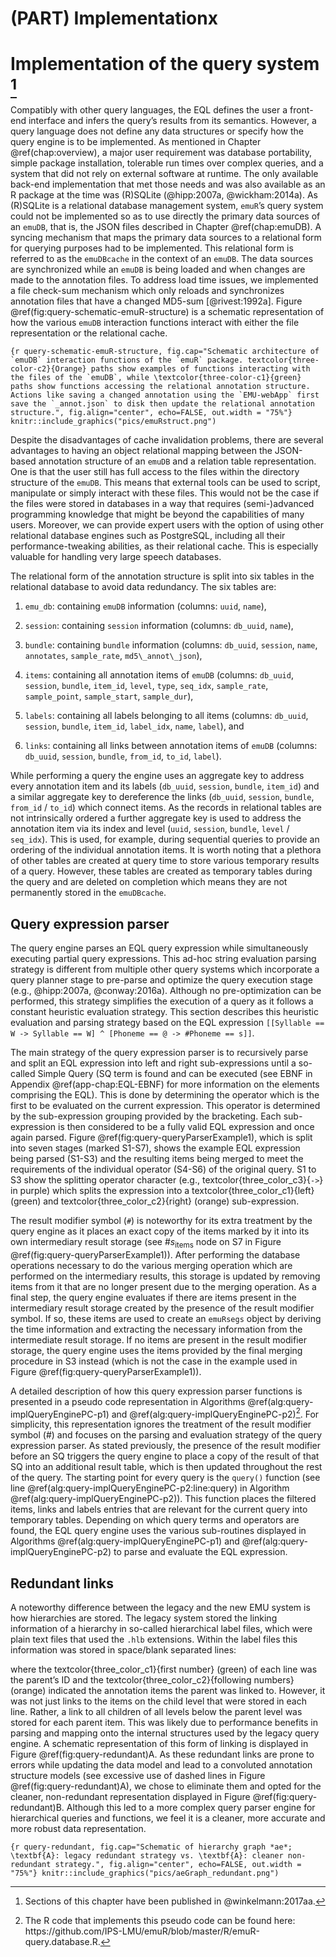 # (PART) Implementationx {-}

# Implementation of the query system [^1-chap:querysys_impl]{#chap:querysys_impl}

[^1-chap:querysys_impl]: Sections of this chapter have been published in @winkelmann:2017aa.


Compatibly with other query languages, the EQL defines the user a front-end interface and infers the query's results from its semantics. However, a query language does not define any data structures or specify how the query engine is to be implemented. As mentioned in Chapter \@ref(chap:overview), a major user requirement was database portability, simple package installation, tolerable run times over complex queries, and a system that did not rely on external software at runtime. The only available back-end implementation that met those needs and was also available as an R package at the time was (R)SQLite (@hipp:2007a, @wickham:2014a). As (R)SQLite is a relational database management system, `emuR`'s query system could not be implemented so as to use directly the primary data sources of an `emuDB`, that is, the JSON files described in Chapter \@ref(chap:emuDB). A syncing mechanism that maps the primary data sources to a relational form for querying purposes had to be implemented. This relational form is referred to as the `emuDBcache` in the context of an `emuDB`. The data sources are synchronized while an `emuDB` is being loaded and when changes are made to the annotation files. To address load time issues, we implemented a file check-sum mechanism which only reloads and synchronizes annotation files that have a changed MD5-sum [@rivest:1992a]. Figure \@ref(fig:query-schematic-emuR-structure) is a schematic representation of how the various `emuDB` interaction functions interact with either the file representation or the relational cache.

<!-- \begin{figure}[hpt] -->
<!-- \centering -->
<!--   \input{pics/emuRstruct} -->
<!--   \caption{Schematic architecture of `emuDB` interaction functions of the `emuR` package. \textcolor{three_color_c2}{Orange} paths show examples of functions interacting with the files of the `emuDB`, while \textcolor{three_color_c1}{green} paths show functions accessing the relational annotation structure. Actions like saving a changed annotation using the `EMU-webApp` first save the `\_annot.json` to disk then update the relational annotation structure.} -->
<!--   \label{fig:query_schematic_emuR_structure} -->
<!-- \end{figure} -->

```{r query-schematic-emuR-structure, fig.cap="Schematic architecture of `emuDB` interaction functions of the `emuR` package. textcolor{three-color-c2}{Orange} paths show examples of functions interacting with the files of the `emuDB`, while \textcolor{three-color-c1}{green} paths show functions accessing the relational annotation structure. Actions like saving a changed annotation using the `EMU-webApp` first save the `_annot.json` to disk then update the relational annotation structure.", fig.align="center", echo=FALSE, out.width = "75%"}
knitr::include_graphics("pics/emuRstruct.png")
```

Despite the disadvantages of cache invalidation problems, there are several advantages to having an object relational mapping between the JSON-based annotation structure of an `emuDB` and a relation table representation. One is that the user still has full access to the files within the directory structure of the `emuDB`. This means that external tools can be used to script, manipulate or simply interact with these files. This would not be the case if the files were stored in databases in a way that requires (semi-)advanced programming knowledge that might be beyond the capabilities of many users. Moreover, we can provide expert users with the option of using other relational database engines such as PostgreSQL, including all their performance-tweaking abilities, as their relational cache. This is especially valuable for handling very large speech databases.

The relational form of the annotation structure is split into six tables in the relational database to avoid data redundancy. The six tables are:



1. `emu_db`: containing `emuDB` information (columns: `uuid`, `name`),

<!-- \begin{tabular}{|c|c|} -->
<!--   \hline -->
<!--   \textbf{uuid} & \textbf{name} \\  -->
<!--   \hline -->
<!--   0fc618dc-8980-414d-8c7a-144a649ce199 & ae \\ -->
<!--   \hline -->
<!-- \end{tabular} -->

2. `session`: containing `session` information (columns: `db_uuid`, `name`),

<!-- \begin{tabular}{|c|c|} -->
<!--   \hline -->
<!--   \textbf{db\_uuid} & \textbf{name} \\  -->
<!--   \hline -->
<!--   0fc618dc-8980-414d-8c7a-144a649ce199 & 0000 \\ -->
<!--   \hline -->
<!--   \dots & \dots \\ -->
<!--   \hline -->
<!-- \end{tabular} -->

3. `bundle`: containing `bundle` information (columns: `db_uuid`, `session`, `name`, `annotates`, `sample_rate`, `md5\_annot\_json`),

<!-- \begin{tabular}{|c|c|c|c|c|c|} -->
<!--   \hline -->
<!--   \textbf{db\_uuid} & \textbf{ses\dots} & \textbf{name} & \textbf{annotates} & \textbf{sample\_r\dots} & \textbf{md5\_an\dots} \\  -->
<!--   \hline -->
<!--   0fc61\dots & 0000 & msajc003 & msajc003.wav & 20000 & 785c7\dots \\ -->
<!--   \hline -->
<!--   \dots & \dots & \dots & \dots & \dots & \dots \\ -->
<!--   \hline -->
<!-- \end{tabular} -->

4. `items`: containing all annotation items of `emuDB` (columns: `db_uuid`, `session`, `bundle`, `item_id`, `level`, `type`, `seq_idx`, `sample_rate`, `sample_point`, `sample_start`, `sample_dur`),

<!-- \begin{tabular}{|c|c|c|c|c|c|c} -->
<!--   \hline -->
<!--   \textbf{db\_uuid} & \textbf{session} & \textbf{bundle} & \textbf{item\_id} & \textbf{level} & \textbf{type} \\  -->
<!--   \hline -->
<!--   0fc61\dots & 0000 & msajc003 & 147 & Phonetic & SEGMENT & \\ -->
<!--   \hline -->
<!--   \dots & \dots & \dots & \dots & \dots & \dots \\ -->
<!--   \hline -->
<!-- \end{tabular} -->

<!-- \begin{tabular}{c|c|c|c|c|} -->
<!--   \hline -->
<!--   \textbf{seq\_idx} &\textbf{sample\_rate} & \textbf{sample\_point} & \textbf{sample\_start} & \textbf{sample\_dur} \\  -->
<!--   \hline -->
<!--   1 & 20000 & NA & 3749 & 1389 \\ -->
<!--   \hline -->
<!--   \dots & \dots & \dots & \dots & \dots \\ -->
<!--   \hline -->
<!-- \end{tabular} -->

5. `labels`: containing all labels belonging to all items (columns: `db_uuid`, `session`, `bundle`, `item_id`, `label_idx`, `name`, `label`), and

<!-- \begin{tabular}{|c|c|c|c|c|c|c|} -->
<!--   \hline -->
<!--   \textbf{db\_uuid} & \textbf{session} & \textbf{bundle} & \textbf{item\_id} & \textbf{label\_idx} & \textbf{name} & \textbf{label} \\  -->
<!--   \hline -->
<!--   0fc61\dots & 0000 & msajc003 & 147 & 1 & Phonetic & V \\ -->
<!--   \hline -->
<!--   \dots & \dots & \dots & \dots & \dots & \dots & \dots \\ -->
<!--   \hline -->
<!-- \end{tabular} -->

6. `links`: containing all links between annotation items of `emuDB` (columns: `db_uuid`, `session`, `bundle`, `from_id`, `to_id`, `label`).

<!-- \begin{tabular}{|c|c|c|c|c|c|c|} -->
<!--   \hline -->
<!--   \textbf{db\_uuid} & \textbf{session} & \textbf{bundle} & \textbf{from\_id} & \textbf{to\_id} & \textbf{label} \\ -->
<!--   \hline -->
<!--   0fc61\dots & 0000 & msajc003 & 8 & 7 & NA \\ -->
<!--   \hline -->
<!--   \dots & \dots & \dots & \dots & \dots & \dots \\ -->
<!--   \hline -->
<!-- \end{tabular} -->
<!-- \\ -->

While performing a query the engine uses an aggregate key to address every annotation item and its labels (`db_uuid`, `session`, `bundle`, `item_id`) and a similar aggregate key to dereference the links (`db_uuid`, `session`, `bundle`, `from_id` / `to_id`) which connect items. As the records in relational tables are not intrinsically ordered a further aggregate key is used to address the annotation item via its index and level (`uuid`, `session`, `bundle`, `level` / `seq_idx`). This is used, for example, during sequential queries to provide an ordering of the individual annotation items. It is worth noting that a plethora of other tables are created at query time to store various temporary results of a query. However, these tables are created as temporary tables during the query and are deleted on completion which means they are not permanently stored in the `emuDBcache`.

## Query expression parser {#sec:query-queryExpressionParser}

The query engine parses an EQL query expression while simultaneously executing partial query expressions. This ad-hoc string evaluation parsing strategy is different from multiple other query systems which incorporate a query planner stage to pre-parse and optimize the query execution stage (e.g., @hipp:2007a, @conway:2016a). Although no pre-optimization can be performed, this strategy simplifies the execution of a query as it follows a constant heuristic evaluation strategy. This section describes this heuristic evaluation and parsing strategy based on the EQL expression `[[Syllable == W -> Syllable == W] ^ [Phoneme == @ -> #Phoneme == s]]`.

The main strategy of the query expression parser is to recursively parse and split an EQL expression into left and right sub-expressions until a so-called Simple Query (SQ term is found and can be executed (see EBNF in Appendix \@ref(app-chap:EQL-EBNF) for more information on the elements comprising the EQL). This is done by determining the operator which is the first to be evaluated on the current expression. This operator is determined by the sub-expression grouping provided by the bracketing. Each sub-expression is then considered to be a fully valid EQL expression and once again parsed. Figure \@ref(fig:query-queryParserExample1), which is split into seven stages (marked S1-S7), shows the example EQL expression being parsed (S1-S3) and the resulting items being merged to meet the requirements of the individual operator (S4-S6) of the original query. S1 to S3 show the splitting operator character (e.g., textcolor{three_color_c3}{`->`} in purple) which splits the expression into a textcolor{three_color_c1}{left} (green) and textcolor{three_color_c2}{right} (orange) sub-expression.

<!-- \begin{figure}[hpt] -->
<!-- \centering -->
<!-- \input{pics/queryParserExample1} -->
<!-- \caption{Example of how the query expression parser parses and evaluates an EQL expression and merges the result according to the respective EQL operators.} -->
<!-- \label{fig:query_queryParserExample1} -->
<!-- \end{figure} -->


The result modifier symbol (`#`) is noteworthy for its extra treatment by the query engine as it places an exact copy of the items marked by it into its own intermediary result storage (see \#*s*~items~ node on S7 in Figure \@ref(fig:query-queryParserExample1)). After performing the database operations necessary to do the various merging operation which are performed on the intermediary results, this storage is updated by removing items from it that are no longer present due to the merging operation. As a final step, the query engine evaluates if there are items present in the intermediary result storage created by the presence of the result modifier symbol. If so, these items are used to create an `emuRsegs` object by deriving the time information and extracting the necessary information from the intermediate result storage. If no items are present in the result modifier storage, the query engine uses the items provided by the final merging procedure in S3 instead (which is not the case in the example used in Figure \@ref(fig:query-queryParserExample1)).

A detailed description of how this query expression parser functions is presented in a pseudo code representation in Algorithms \@ref(alg:query-implQueryEnginePC-p1) and \@ref(alg:query-implQueryEnginePC-p2)[^2-chap:querysys_impl]. For simplicity, this representation ignores the treatment of the result modifier symbol (\#) and focuses on the parsing and evaluation strategy of the query expression parser. As stated previously, the presence of the result modifier before an SQ triggers the query engine to place a copy of the result of that SQ into an additional result table, which is then updated throughout the rest of the query. The starting point for every query is the `query()` function (see line \@ref(alg:query-implQueryEnginePC-p2:line:query) in Algorithm \@ref(alg:query-implQueryEnginePC-p2)). This function places the filtered items, links and labels entries that are relevant for the current query into temporary tables. Depending on which query terms and operators are found, the EQL query engine uses the various sub-routines displayed in Algorithms \@ref(alg:query-implQueryEnginePC-p1) and \@ref(alg:query-implQueryEnginePC-p2) to parse and evaluate the EQL expression.

[^2-chap:querysys_impl]: The R code that implements this pseudo code can be found here: https://github.com/IPS-LMU/emuR/blob/master/R/emuR-query.database.R.

<!-- %%%%%%%%%%%%%%%%%%%%%%%%%%%%%%%%%% -->
<!-- % -->
<!-- \begin{algorithm} -->
<!--     \caption{Pseudo Code for Query Engine Algorithm - Part 1} -->
<!--     \begin{algorithmic}[1] % The number tells where the line numbering should start -->
<!--     %%%%%%%%%%%%%%%%%%% -->
<!--     \Function{query\_DbEqlFUNCQ}{$query$} -->
<!--       \State $place\ all\ parent\ level\ items\ into\ tmp\ table$ -->
<!--       \State $place\ all\ child\ level\ items\ into\ tmp\ table$ -->
<!--       \State \Call{query\_DbHier}{$parentItemsTable$, $childItemsTable$} -->
<!--       \If {$Start\ End\ or\ Medial\ query$} -->
<!--         \State $extract\ parent\ items\ and\ place\ in\ tmp\ result\ table$ -->
<!--       \Else -->
<!--         \State $extract\ child\ items\ and\ place\ in\ tmp\ result\ table$ -->
<!--       \EndIf -->
<!-- 		\EndFunction -->
<!--     %%%%%%%%%%%%%%%%%%% -->
<!--     \Function{query\_DbEqlLABELQ}{$query$} -->
<!--       \State $splitLabels \gets split\ labels\ at\ |$ -->
<!--       \ForAll{$splitLabels$} -->
<!-- 				\If {operator is $==$, $=$ or $!=$} -->
<!--     	    \State $extract\ items\ that\ contain\ labels\ which\ are\ equal\ or\ unequal\ to\ label$ -->
<!-- 		    \ElsIf{operator is $=~$ or $!\sim$} -->
<!-- 			    \State $extract\ items\ that\ contain\ labels\ that\ match\ or\ don't\ match\ RegEx$ -->
<!-- 		    \EndIf -->
<!-- 		    \State $merge\ results\ in\ tmp\ table$ -->
<!-- 			\EndFor -->
<!-- 		\EndFunction -->
<!--     %%%%%%%%%%%%%%%%%%% -->
<!--     \Function{query\_DbEqlSQ}{query} -->
<!-- 			\If {$query\ contains\ round\ brackets$} -->
<!-- 				\State \Call{query\_DbEqlFUNCQ}{$query$} -->
<!-- 			\Else -->
<!-- 				\State \Call{query\_DbEqlLABELQ}{$query$} -->
<!-- 			\EndIf -->
<!-- 		\EndFunction -->
<!--     %%%%%%%%%%%%%%%%%%% -->
<!--     \Function{query\_DbEqlCONJQ}{query} -->
<!-- 			\State $splitItems \gets split\ query\ at\ \&$ -->
<!-- 			\ForAll{$splitItems$} -->
<!-- 				\State \Call{query\_DbEqlSQ}{$splitItems$} -->
<!-- 				\State $merge\ results\ in\ tmp\ table$ -->
<!-- 			\EndFor -->
<!-- 		\EndFunction -->
<!--     %%%%%%%%%%%%%%%%%%% -->
<!--     \Function{query\_DbHier}{$leftTable$, $rightTable$} -->
<!--       \State $hp \gets extract\ hier.\ paths\ conn.\ leftTable\ and\ rightTable\ level\ names$ -->
<!--       \ForAll{$child\ and\ parent\ level\ pairs\ in\ hp$} -->
<!--         \State $connect\ child\ and\ parent\ items\ using\ links\ table$ -->
<!--         \State $reduce\ to\ min\ seq.\ idx\ (left\ side\ of\ trapeze)$ -->
<!--         \State $and\ to\ max\ seq.\ idx\ (right\ side\ of\ trapeze)$ -->
<!--       \EndFor -->
<!-- 		\EndFunction -->
<!--     %%%%%%%%%%%%%%%%%%%% -->
<!--     \algstore{testcont}  -->
<!--     \end{algorithmic} -->
<!--     \label{alg:query_implQueryEnginePC_p1} -->
<!-- \end{algorithm} -->

<!-- %%%%%%%%%%%%%%%%%%%%%%%%%%%%%%%%%% -->
<!-- % -->
<!-- \begin{algorithm} -->
<!--     \caption{Pseudo Code for Query Engine Algorithm - Part 2} -->
<!--     \begin{algorithmic}[1] % The number tells where the line numbering should start -->
<!--     \algrestore{testcont} -->
<!-- 		%%%%%%%%%%%%%%%%%%%% -->
<!--     \Function{query\_DbEqlInBracket}{$query$} -->
<!--       \State $qTrim \gets remove\ outer\ square\ brackets$ -->
<!--   	  \State $leftQuery,\ rightQuery \gets split\ qTrim\ at\ cur.\ operator$ -->
<!--   	  \State \Call{query\_databaseWithEql}{$leftQuery$} \Comment{recursive part of query} -->
<!--   	  \State \Call{query\_databaseWithEql}{$rightQuery$} \Comment{recursive part of query} -->
<!--   	  \If {$cur.\ operator\ is\ domintation\ operator$} -->
<!--         \State \Call{query\_DbHier}{$leftQueryResultTable$, $rightQueryResultTable$} -->
<!--   	   \ElsIf{$cur.\ operator\ is\ seq.\ operator$} -->
<!--   	    \State $find\ seq.\ of\ leftQueryResultTable\ and\ rightQueryResultTable\ items$ -->
<!--   	   \Else -->
<!--   	    \State \Call{query\_databaseWithEql}{$qTrim$} -->
<!--   	 \EndIf -->
<!-- 		\EndFunction -->
<!--     %%%%%%%%%%%%%%%%%%%% -->
<!--     \Function{query\_DbWithEql}{$query$} -->
<!--       \If {$query\ isn't\ wrapped\ in\ brackets$} -->
<!--     	  \State \Call{query\_DbEqlCONJQ}{$query$} -->
<!-- 		  \Else -->
<!-- 			  \State \Call{query\_DbEqlInBracket}{$query$} -->
<!-- 		  \EndIf -->
<!-- 		\EndFunction -->
<!--     %%%%%%%%%%%%%%%%%%%% -->
<!--     \Function{query}{$query$, $sesPattern$, $bndlPattern$} \label{alg:query_implQueryEnginePC_p2:line:query} -->
<!--     	\State $filter\ items\ in\ relational\ tables\ by\ sesPattern$ -->
<!--     	\State $filter\ items\ in\ relational\ tables\ by\ bndlPattern$ -->
<!--       \State \Call{query\_DbWithEql}{$query$} -->
<!--       \State $seglist\gets$ \Call{convert\_queryResultToEmuRsegs}{$tmpResultTableName$} -->
<!--       \State \textbf{return} $seglist$ -->
<!--     \EndFunction -->
<!--     %%%%%%%%%%%%%%%%%%%% -->
<!--     \end{algorithmic} -->
<!--     \label{alg:query_implQueryEnginePC_p2} -->
<!-- \end{algorithm} -->

## Redundant links {#subsec:query-redundantLinks}

A noteworthy difference between the legacy and the new EMU system is how hierarchies are stored. The legacy system stored the linking information of a hierarchy in so-called hierarchical label files, which were plain text files that used the `.hlb` extensions. Within the label files this information was stored in space/blank separated lines:

<!-- \begin{Verbatim}[commandchars=\\\{\},codes={\catcode`$=3\catcode`^=7\catcode`_=8}] -->
<!-- \textcolor{three_color_c1}{111} \textcolor{three_color_c2}{139 140 141 173 174 175 185} -->
<!-- \textcolor{three_color_c1}{112} \textcolor{three_color_c2}{142 143 176 177} -->
<!-- \textcolor{three_color_c1}{113} \textcolor{three_color_c2}{144 145 146 178 179 180} -->
<!-- \textcolor{three_color_c1}{114} \textcolor{three_color_c2}{147} -->
<!-- \textcolor{three_color_c1}{115} \textcolor{three_color_c2}{148} -->
<!-- \textcolor{three_color_c1}{116} \textcolor{three_color_c2}{149}, -->
<!-- \end{Verbatim} -->

where the textcolor{three_color_c1}{first number} (green) of each line was the parent's ID and the textcolor{three_color_c2}{following numbers} (orange) indicated the annotation items the parent was linked to. However, it was not just links to the items on the child level that were stored in each line. Rather, a link to all children of all levels below the parent level was stored for each parent item. This was likely due to performance benefits in parsing and mapping onto the internal structures used by the legacy query engine. A schematic representation of this form of linking is displayed in Figure \@ref(fig:query-redundant)A. As these redundant links are prone to errors while updating the data model and lead to a convoluted annotation structure models (see excessive use of dashed lines in Figure \@ref(fig:query-redundant)A), we chose to eliminate them and opted for the cleaner, non-redundant representation displayed in Figure \@ref(fig:query-redundant)B. Although this led to a more complex query parser engine for hierarchical queries and functions, we feel it is a cleaner, more accurate and more robust data representation.


```{r query-redundant, fig.cap="Schematic of hierarchy graph *ae*; \textbf{A}: legacy redundant strategy vs. \textbf{A}: cleaner non-redundant strategy.", fig.align="center", echo=FALSE, out.width = "75%"}
knitr::include_graphics("pics/aeGraph_redundant.png")
```
